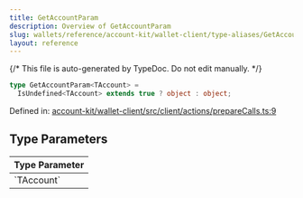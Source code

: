 ```yaml
---
title: GetAccountParam
description: Overview of GetAccountParam
slug: wallets/reference/account-kit/wallet-client/type-aliases/GetAccountParam
layout: reference
---
```


{/* This file is auto-generated by TypeDoc. Do not edit manually. */}

```ts
type GetAccountParam<TAccount> =
  IsUndefined<TAccount> extends true ? object : object;
```

Defined in: [account-kit/wallet-client/src/client/actions/prepareCalls.ts:9](https://github.com/alchemyplatform/aa-sdk/blob/c1a84188d03473acac2fdb49fb7cd7fdba73169b/account-kit/wallet-client/src/client/actions/prepareCalls.ts#L9)

## Type Parameters

<table>
  <thead>
    <tr>
      <th align="left">Type Parameter</th>
    </tr>
  </thead>

  <tbody>
    <tr>
      <td>
        `TAccount`
      </td>
    </tr>
  </tbody>
</table>
